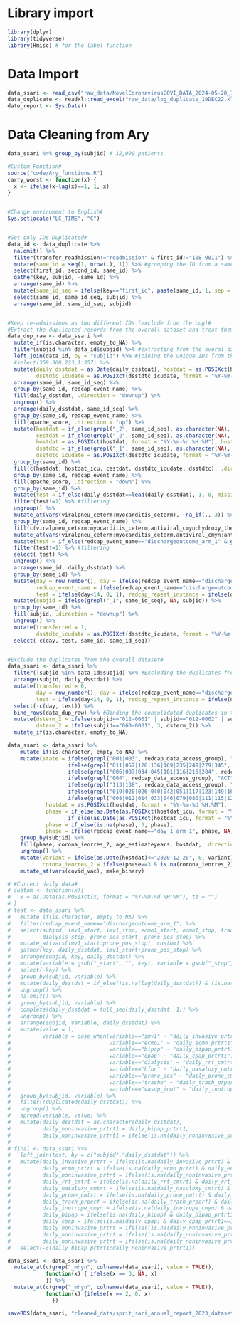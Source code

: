 # Library import

```r
library(dplyr)
library(tidyverse)
library(Hmisc) # for the label function
```

# Data Import

```r
data_ssari <- read_csv("raw_data/NovelCoronavirusCOVI_DATA_2024-05-20_1018.csv")
data_duplicate <- readxl::read_excel("raw_data/log_duplicate_19DEC22.xlsx")
date_report <- Sys.Date()
```

# Data Cleaning from Ary

```r
data_ssari %>% group_by(subjid) # 12,990 patients
```


```r
#Custom Function#
source("code/Ary_functions.R")
carry_worst <- function(x) {
  x <- ifelse(x-lag(x)==1, 1, x)
}


#Change enviroment to English#
Sys.setlocale("LC_TIME", "C")


#Get only IDs Duplicated#
data_id <- data_duplicate %>%
  na.omit() %>%
  filter(transfer_readmission!="readmission" & first_id!="108-0011") %>% #CHECK
  mutate(same_id = seq(1, nrow(.), 1)) %>% #grouping the ID from a same patients by the same indicator
  select(first_id, second_id, same_id) %>%
  gather(key, subjid, -same_id) %>%
  arrange(same_id) %>%
  mutate(same_id_seq = ifelse(key=="first_id", paste(same_id, 1, sep = "_"), paste(same_id, 2, sep = "_"))) %>% #classifying the first admission as "_1" and the second as "_2"
  select(same_id, same_id_seq, subjid) %>%
  arrange(same_id, same_id_seq, subjid)


#Keep re-admissions as two different IDs (exclude from the Log)#
#Extract the duplicated records from the overall dataset and treat them#
data_dup_raw <- data_ssari %>%
  mutate_if(is.character, empty_to_NA) %>%
  filter(subjid %in% data_id$subjid) %>% #extracting from the overal dataset all patients indicated as duplicated
  left_join(data_id, by = "subjid") %>% #joining the unique IDs from the other dataset
  #select(359:360,223,1:357) %>%
  mutate(daily_dsstdat = as.Date(daily_dsstdat), hostdat = as.POSIXct(hostdat, format = "%Y-%m-%d %H:%M"), hostdat_icu = as.POSIXct(hostdat_icu, format = "%Y-%m-%d %H:%M"), 
         dsstdtc_icudate = as.POSIXct(dsstdtc_icudate, format = "%Y-%m-%d %H:%M"), dsstdtc = as.POSIXct(dsstdtc, format = "%Y-%m-%d %H:%M"), cestdat = as.Date(cestdat)) %>% 
  arrange(same_id, same_id_seq) %>%
  group_by(same_id, redcap_event_name) %>%
  fill(daily_dsstdat, .direction = "downup") %>%
  ungroup() %>%
  arrange(daily_dsstdat, same_id_seq) %>%
  group_by(same_id, redcap_event_name) %>%
  fill(apache_score, .direction = "up") %>%
  mutate(hostdat = if_else(grepl("_2", same_id_seq), as.character(NA), as.character(hostdat)), hostdat_icu = if_else(grepl("_2", same_id_seq), as.character(NA), as.character(hostdat_icu)),
         cestdat = if_else(grepl("_2", same_id_seq), as.character(NA), as.character(cestdat)), apache_score = ifelse(grepl("_2", same_id_seq), NA, apache_score),
         hostdat = as.POSIXct(hostdat, format = "%Y-%m-%d %H:%M"), hostdat_icu = as.POSIXct(hostdat_icu, format = "%Y-%m-%d %H:%M"), cestdat = as.Date(cestdat),
         dsstdtc = if_else(grepl("_1", same_id_seq), as.character(NA), as.character(dsstdtc)), dsstdtc_icudate = if_else(grepl("_1", same_id_seq), as.character(NA), as.character(dsstdtc_icudate)),
         dsstdtc_icudate = as.POSIXct(dsstdtc_icudate, format = "%Y-%m-%d %H:%M"), dsstdtc = as.POSIXct(dsstdtc, format = "%Y-%m-%d %H:%M")) %>% #getting the symptoms. ICU and Hospital admission date of the first admission
  group_by(same_id) %>%
  fill(c(hostdat, hostdat_icu, cestdat, dsstdtc_icudate, dsstdtc), .direction = "downup") %>%
  group_by(same_id, redcap_event_name) %>%
  fill(apache_score, .direction = "down") %>%
  group_by(same_id) %>%
  mutate(test = if_else(daily_dsstdat==lead(daily_dsstdat), 1, 0, missing=0)) %>% #temporary variable to exclude the last daily entry for admission #1 as it overlaps with the first daily entry from the second admission. 
  filter(test!=1) %>% #filtering
  ungroup() %>%
  mutate_at(vars(viralpneu_ceterm:myocarditis_ceterm), ~na_if(., 3)) %>% #replacing 3 by NA in this variables#
  group_by(same_id, redcap_event_name) %>%
  fill(c(viralpneu_ceterm:myocarditis_ceterm,antiviral_cmyn:hydroxy_therapy,antiviral_cmtrt_2,antiviral_cmtrt_3), .direction = "downup") %>%
  mutate_at(vars(viralpneu_ceterm:myocarditis_ceterm,antiviral_cmyn:antiviral_cmtrt,corticost_cmroute___1:monoclonals_type,dsstdtc_icudate:outcm_chest,dsterm_2:otherhosplocation,hydroxy_therapy,antiviral_cmtrt_2,antiviral_cmtrt_3), carry_worst) %>% #keep YES when YES at any moment
  mutate(test = if_else(redcap_event_name=="dischargeoutcome_arm_1" & grepl("_1", same_id_seq), 1, 0)) %>% #temporary variable to exclude the 'dischargeoutcome_arm_1' from the first admission
  filter(test!=1) %>% #filtering
  select(-test) %>%
  ungroup() %>%
  arrange(same_id, daily_dsstdat) %>%
  group_by(same_id) %>%
  mutate(day = row_number(), day = ifelse(redcap_event_name=="dischargeoutcome_arm_1", NA, ifelse(day>14, 14, day)), 
         redcap_event_name = ifelse(redcap_event_name=="dischargeoutcome_arm_1", "dischargeoutcome_arm_1", paste("day_", day, "_arm_1", sep = "")),
         test = ifelse(day<14, 0, 1), redcap_repeat_instance = ifelse(day==14, cumsum(test), NA)) %>%
  mutate(subjid = ifelse(grepl("_1", same_id_seq), NA, subjid)) %>%
  group_by(same_id) %>%
  fill(subjid, .direction = "downup") %>%
  ungroup() %>%
  mutate(transferred = 1, 
         dsstdtc_icudate = as.POSIXct(dsstdtc_icudate, format = "%Y-%m-%d %H:%M"), dsstdtc = as.POSIXct(dsstdtc, format = "%Y-%m-%d %H:%M")) %>%
  select(-c(day, test, same_id, same_id_seq))


#Exclude the duplicates from the overall dataset#
data_ssari <- data_ssari %>%
  filter(!subjid %in% data_id$subjid) %>% #Excluding the duplicates from the overall dataset
  arrange(subjid, daily_dsstdat) %>%
  mutate(transferred = 0,
         day = row_number(), day = ifelse(redcap_event_name=="dischargeoutcome_arm_1", NA, ifelse(day>14, 14, day)), 
         test = ifelse(day<14, 0, 1), redcap_repeat_instance = ifelse(day==14, cumsum(test), NA)) %>%
  select(-c(day, test)) %>%
  bind_rows(data_dup_raw) %>% #Binding the consolidated duplicates in the new dataset
  mutate(dsterm_2 = ifelse(subjid=="012-0001" | subjid=="012-0002" | subjid=="012-0003" | subjid=="012-0004" | subjid=="012-0006" | subjid=="012-0007" | subjid=="012-0037" | subjid=="133-0005", 2, dsterm_2),
         dsterm_2 = ifelse(subjid=="060-0001", 3, dsterm_2)) %>%
  mutate_if(is.character, empty_to_NA)

data_ssari <- data_ssari %>%
	mutate_if(is.character, empty_to_NA) %>%
	mutate(state = ifelse(grepl("001|003", redcap_data_access_group), "NT", 
				   ifelse(grepl("011|057|128|136|169|235|249|279|345", redcap_data_access_group), "WA", 
				   ifelse(grepl("006|007|034|045|101|116|216|284", redcap_data_access_group), "SA", 
				   ifelse(grepl("004", redcap_data_access_group), "ACT",
				   ifelse(grepl("113|138", redcap_data_access_group), "TAS",
				   ifelse(grepl("019|020|026|040|042|051|117|123|149|168|186|205|223|224|286", redcap_data_access_group), "QLD",
				   ifelse(grepl("008|012|014|033|046|079|080|111|115|127|131|142|163|210|277|283", redcap_data_access_group), "NSW", "VIC"))))))),
			hostdat = as.POSIXct(hostdat, format = "%Y-%m-%d %H:%M"),
			phase = if_else(as.Date(as.POSIXct(hostdat_icu, format = "%Y-%m-%d %H:%M"), tz = "")<"2020-07-01", 1, 
				   if_else(as.Date(as.POSIXct(hostdat_icu, format = "%Y-%m-%d %H:%M"), tz = "")>"2021-06-25", 3, 2)), 
		    phase = if_else(is.na(phase), 3, phase), 
		    phase = ifelse(redcap_event_name=="day_1_arm_1", phase, NA)) %>%
	group_by(subjid) %>%
	fill(phase, corona_ieorres_2, age_estimateyears, hostdat, .direction = "downup") %>%
	ungroup() %>%
	mutate(variant = ifelse(as.Date(hostdat)<="2020-12-20", 0, variant),
		   corona_ieorres_2 = ifelse(phase==3 & is.na(corona_ieorres_2), 3, corona_ieorres_2)) %>%
	mutate_at(vars(covid_vac), make_binary)

# #Correct daily data#
# custom <- function(x){
#   x = as.Date(as.POSIXct(x, format = "%Y-%m-%d %H:%M"), tz = "")
# }
# test <- data_ssari %>%
#   mutate_if(is.character, empty_to_NA) %>%
#   filter(redcap_event_name=="dischargeoutcome_arm_1") %>%
#   select(subjid, imv1_start, imv1_stop, ecmo1_start, ecmo1_stop, trache_start, trache_stop, hfnc_start, hfnc_stop, bipap_start, bipap_stop, cpap_start, cpap_stop, vasop_inot_start, vasop_inot_stop, dialysis_start, 
#          dialysis_stop, prone_pos_start, prone_pos_stop) %>%
#   mutate_at(vars(imv1_start:prone_pos_stop), custom) %>%
#   gather(key, daily_dsstdat, imv1_start:prone_pos_stop) %>%
#   arrange(subjid, key, daily_dsstdat) %>%
#   mutate(variable = gsub("_start", "", key), variable = gsub("_stop", "", variable)) %>%
#   select(-key) %>%
#   group_by(subjid, variable) %>%
#   mutate(daily_dsstdat = if_else(!is.na(lag(daily_dsstdat)) & (is.na(daily_dsstdat) | daily_dsstdat>date_report), date_report, daily_dsstdat)) %>%
#   ungroup() %>%
#   na.omit() %>%
#   group_by(subjid, variable) %>%
#   complete(daily_dsstdat = full_seq(daily_dsstdat, 1)) %>%
#   ungroup() %>%
#   arrange(subjid, variable, daily_dsstdat) %>%
#   mutate(value = 1,
#          variable = case_when(variable=="imv1" ~ "daily_invasive_prtrt1",
#                               variable=="ecmo1" ~ "daily_ecmo_prtrt1",
#                               variable=="bipap" ~ "daily_bipap_prtrt1",
#                               variable=="cpap" ~ "daily_cpap_prtrt1",
#                               variable=="dialysis" ~ "daily_rrt_cmtrt1",
#                               variable=="hfnc" ~ "daily_nasaloxy_cmtrt1",
#                               variable=="prone_pos" ~ "daily_prone_cmtrt1",
#                               variable=="trache" ~ "daily_trach_prperf1",
#                               variable=="vasop_inot" ~ "daily_inotrope_cmyn1", TRUE ~ NA_character_)) %>%
#   group_by(subjid, variable) %>%
#   filter(!duplicated(daily_dsstdat)) %>%
#   ungroup() %>%
#   spread(variable, value) %>%
#   mutate(daily_dsstdat = as.character(daily_dsstdat),
#          daily_noninvasive_prtrt1 = daily_bipap_prtrt1,
#          daily_noninvasive_prtrt1 = ifelse(is.na(daily_noninvasive_prtrt1) & !is.na(daily_cpap_prtrt1), daily_cpap_prtrt1, daily_noninvasive_prtrt1))
# 
# final <- data_ssari %>%
#   left_join(test, by = c("subjid","daily_dsstdat")) %>%
#   mutate(daily_invasive_prtrt = ifelse(is.na(daily_invasive_prtrt) & daily_invasive_prtrt1==1, 1, daily_invasive_prtrt),
#          daily_ecmo_prtrt = ifelse(is.na(daily_ecmo_prtrt) & daily_ecmo_prtrt1==1, 1, daily_ecmo_prtrt),
#          daily_noninvasive_prtrt = ifelse(is.na(daily_noninvasive_prtrt) & daily_noninvasive_prtrt1==1, 1, daily_noninvasive_prtrt),
#          daily_rrt_cmtrt = ifelse(is.na(daily_rrt_cmtrt) & daily_rrt_cmtrt1==1, 1, daily_rrt_cmtrt),
#          daily_nasaloxy_cmtrt = ifelse(is.na(daily_nasaloxy_cmtrt) & daily_nasaloxy_cmtrt1==1, 1, daily_nasaloxy_cmtrt),
#          daily_prone_cmtrt = ifelse(is.na(daily_prone_cmtrt) & daily_prone_cmtrt1==1, 1, daily_prone_cmtrt),
#          daily_trach_prperf = ifelse(is.na(daily_trach_prperf) & daily_trach_prperf1==1, 1, daily_trach_prperf),
#          daily_inotrope_cmyn = ifelse(is.na(daily_inotrope_cmyn) & daily_inotrope_cmyn1==1, 1, daily_inotrope_cmyn),
#          daily_bipap = ifelse(is.na(daily_bipap) & daily_bipap_prtrt1==1, 1, daily_bipap),
#          daily_cpap = ifelse(is.na(daily_cpap) & daily_cpap_prtrt1==1, 1, daily_cpap),
#          daily_noninvasive_prtrt = ifelse((is.na(daily_noninvasive_prtrt) | daily_noninvasive_prtrt==0) & (daily_bipap==1 | daily_cpap==1), 1, daily_noninvasive_prtrt),
#          daily_noninvasive_prtrt = ifelse(is.na(daily_noninvasive_prtrt) & !is.na(daily_bipap), daily_bipap, daily_noninvasive_prtrt),
#          daily_noninvasive_prtrt = ifelse(is.na(daily_noninvasive_prtrt) & !is.na(daily_cpap), daily_cpap, daily_noninvasive_prtrt)) %>%
#   select(-c(daily_bipap_prtrt1:daily_noninvasive_prtrt1))
```

```r
data_ssari <- data_ssari %>% 
  mutate_at(c(grep("_mhyn", colnames(data_ssari), value = TRUE)), 
            function(x) { ifelse(x == 3, NA, x)
            }) %>% 
  mutate_at(c(grep("_mhyn", colnames(data_ssari), value = TRUE)), 
            function(x) {ifelse(x == 2, 0, x)
              }) 
```


```r
saveRDS(data_ssari, "cleaned_data/sprit_sari_annual_report_2023_dataset.rds")
```

